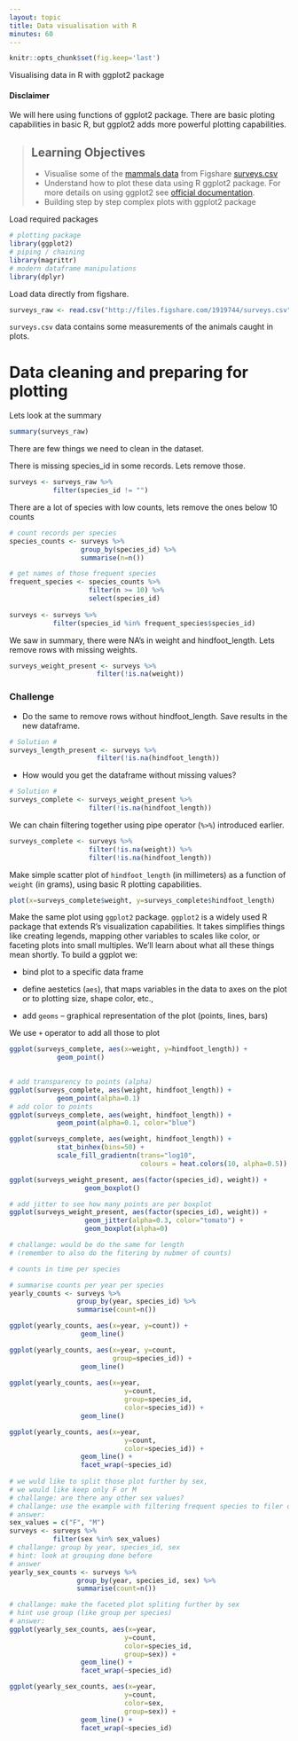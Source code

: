 ```yaml
---
layout: topic
title: Data visualisation with R 
minutes: 60
---
```


```r
knitr::opts_chunk$set(fig.keep='last')
```

Visualising data in R with ggplot2 package

#### Disclaimer

We will here using functions of ggplot2 package. There are basic ploting capabilities
in basic R, but ggplot2 adds more powerful plotting capabilities.

> ## Learning Objectives
>
> * Visualise some of the [mammals data](http://figshare.com/articles/Portal_Project_Teaching_Database/1314459) from Figshare [surveys.csv](http://files.figshare.com/1919744/surveys.csv)
> * Understand how to plot these data using R ggplot2 package. For more details on using ggplot2 see [official documentation](http://docs.ggplot2.org/current/).
> * Building step by step complex plots with ggplot2 package

Load required packages
```r
# plotting package
library(ggplot2)
# piping / chaining
library(magrittr)
# modern dataframe manipulations
library(dplyr)
```

Load data directly from figshare.
```r
surveys_raw <- read.csv("http://files.figshare.com/1919744/surveys.csv")
```
`surveys.csv` data contains some measurements of the animals caught in plots.

# Data cleaning and preparing for plotting

Lets look at the summary
```r
summary(surveys_raw)
```
There are few things we need to clean in the dataset.

There is missing species_id in some records.
Lets remove those.
```r
surveys <- surveys_raw %>%
           filter(species_id != "")
```

There are a lot of species with low counts, lets remove the ones below 10 counts      
```r
# count records per species
species_counts <- surveys %>% 
                  group_by(species_id) %>%
                  summarise(n=n())

# get names of those frequent species
frequent_species <- species_counts %>%
                    filter(n >= 10) %>%
                    select(species_id)
                      
surveys <- surveys %>%
           filter(species_id %in% frequent_species$species_id)
```

We saw in summary, there were NA's in weight and hindfoot_length.
Lets remove rows with missing weights.
```r
surveys_weight_present <- surveys %>%
                      filter(!is.na(weight))
```
### Challenge

* Do the same to remove rows without hindfoot_length.
Save results in the new dataframe.
```r
# Solution #
surveys_length_present <- surveys %>%
                      filter(!is.na(hindfoot_length))
```

* How would you get the dataframe without missing values?
```r
# Solution #
surveys_complete <- surveys_weight_present %>%
                    filter(!is.na(hindfoot_length))
```

We can chain filtering together using pipe operator (`%>%`)
introduced earlier.
```r
surveys_complete <- surveys %>%
                    filter(!is.na(weight)) %>%
                    filter(!is.na(hindfoot_length))
```

Make simple scatter plot of `hindfoot_length` (in millimeters)
as a function of `weight` (in grams), using basic R plotting capabilities.
```r
plot(x=surveys_complete$weight, y=surveys_complete$hindfoot_length)
```
Make the same plot using `ggplot2` package. `ggplot2` is a widely used R package that extends R's visualization capabilities. It takes simplifies things like creating legends, mapping other variables to scales like color, or faceting plots into small multiples. We'll learn about what all these things mean shortly.
To build a ggplot we:

* bind plot to a specific data frame

* define aestetics (`aes`), that maps variables in the data to axes on the plot or to plotting size, shape color, etc.,

* add `geoms` -- graphical representation of the plot (points, lines, bars)

We use `+` operator to add all those to plot

```r
ggplot(surveys_complete, aes(x=weight, y=hindfoot_length)) +
            geom_point()
```

```r
            
# add transparency to points (alpha)
ggplot(surveys_complete, aes(weight, hindfoot_length)) +
            geom_point(alpha=0.1)
# add color to points
ggplot(surveys_complete, aes(weight, hindfoot_length)) +
            geom_point(alpha=0.1, color="blue")

ggplot(surveys_complete, aes(weight, hindfoot_length)) +
            stat_binhex(bins=50) +
            scale_fill_gradientn(trans="log10",
                                 colours = heat.colors(10, alpha=0.5))

ggplot(surveys_weight_present, aes(factor(species_id), weight)) +
                   geom_boxplot()

# add jitter to see how many points are per boxplot
ggplot(surveys_weight_present, aes(factor(species_id), weight)) +
                   geom_jitter(alpha=0.3, color="tomato") +
                   geom_boxplot(alpha=0)             

# challange: would be do the same for length
# (remember to also do the fitering by nubmer of counts)

# counts in time per species

# summarise counts per year per species
yearly_counts <- surveys %>%
                 group_by(year, species_id) %>%
                 summarise(count=n())

ggplot(yearly_counts, aes(x=year, y=count)) +
                  geom_line()

ggplot(yearly_counts, aes(x=year, y=count,
                          group=species_id)) +
                  geom_line()
                  
ggplot(yearly_counts, aes(x=year,
                             y=count,
                             group=species_id,
                             color=species_id)) +
                  geom_line()            

ggplot(yearly_counts, aes(x=year,
                             y=count,
                             color=species_id)) +
                  geom_line() +
                  facet_wrap(~species_id)
                  
# we wuld like to split those plot further by sex,
# we would like keep only F or M
# challange: are there any other sex values?
# challange: use the example with filtering frequent species to filer on sex
# answer:
sex_values = c("F", "M")
surveys <- surveys %>%
           filter(sex %in% sex_values)
# challange: group by year, species_id, sex
# hint: look at grouping done before
# answer
yearly_sex_counts <- surveys %>%
                 group_by(year, species_id, sex) %>%
                 summarise(count=n())

# challange: make the faceted plot spliting further by sex
# hint use group (like group per species)
# answer:
ggplot(yearly_sex_counts, aes(x=year,
                             y=count,
                             color=species_id,
                             group=sex)) +
                  geom_line() +
                  facet_wrap(~species_id)

ggplot(yearly_sex_counts, aes(x=year,
                             y=count,
                             color=sex,
                             group=sex)) +
                  geom_line() +
                  facet_wrap(~species_id)
```

